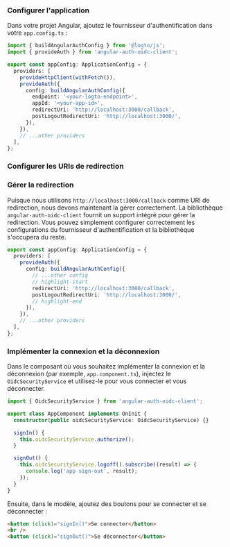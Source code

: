 
### Configurer l'application

Dans votre projet Angular, ajoutez le fournisseur d'authentification dans votre `app.config.ts` :

```ts title="app/app.config.ts"
import { buildAngularAuthConfig } from '@logto/js';
import { provideAuth } from 'angular-auth-oidc-client';

export const appConfig: ApplicationConfig = {
  providers: [
    provideHttpClient(withFetch()),
    provideAuth({
      config: buildAngularAuthConfig({
        endpoint: '<your-logto-endpoint>',
        appId: '<your-app-id>',
        redirectUri: 'http://localhost:3000/callback',
        postLogoutRedirectUri: 'http://localhost:3000/',
      }),
    }),
    // ...other providers
  ],
};
```

### Configurer les URIs de redirection

<SignInFlowSummary />

<AssumingUrl />

<WebConfigureRedirectUris />

### Gérer la redirection

Puisque nous utilisons `http://localhost:3000/callback` comme URI de redirection, nous devons maintenant la gérer correctement. La bibliothèque `angular-auth-oidc-client` fournit un support intégré pour gérer la redirection. Vous pouvez simplement configurer correctement les configurations du fournisseur d'authentification et la bibliothèque s'occupera du reste.

```ts title="app/app.config.ts"
export const appConfig: ApplicationConfig = {
  providers: [
    provideAuth({
      config: buildAngularAuthConfig({
        // ...other config
        // highlight-start
        redirectUri: 'http://localhost:3000/callback',
        postLogoutRedirectUri: 'http://localhost:3000/',
        // highlight-end
      }),
    }),
    // ...other providers
  ],
};
```

### Implémenter la connexion et la déconnexion

Dans le composant où vous souhaitez implémenter la connexion et la déconnexion (par exemple, `app.component.ts`), injectez le `OidcSecurityService` et utilisez-le pour vous connecter et vous déconnecter.

```ts title="app/app.component.ts"
import { OidcSecurityService } from 'angular-auth-oidc-client';

export class AppComponent implements OnInit {
  constructor(public oidcSecurityService: OidcSecurityService) {}

  signIn() {
    this.oidcSecurityService.authorize();
  }

  signOut() {
    this.oidcSecurityService.logoff().subscribe((result) => {
      console.log('app sign-out', result);
    });
  }
}
```

Ensuite, dans le modèle, ajoutez des boutons pour se connecter et se déconnecter :

```html title="app/app.component.html"
<button (click)="signIn()">Se connecter</button>
<br />
<button (click)="signOut()">Se déconnecter</button>
```

<SignOutNote />

<Checkpoint />
